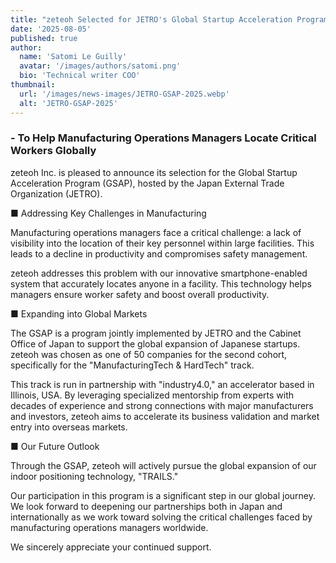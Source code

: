 ```yaml
---
title: "zeteoh Selected for JETRO's Global Startup Acceleration Program (GSAP)"
date: '2025-08-05'
published: true
author:
  name: 'Satomi Le Guilly'
  avatar: '/images/authors/satomi.png'
  bio: 'Technical writer COO'
thumbnail:
  url: '/images/news-images/JETRO-GSAP-2025.webp'
  alt: 'JETRO-GSAP-2025'
---
```


### - To Help Manufacturing Operations Managers Locate Critical Workers Globally ###

zeteoh Inc. is pleased to announce its selection for the Global Startup Acceleration Program (GSAP), hosted by the Japan External Trade Organization (JETRO).

■ Addressing Key Challenges in Manufacturing

Manufacturing operations managers face a critical challenge: a lack of visibility into the location of their key personnel within large facilities. This leads to a decline in productivity and compromises safety management.

zeteoh addresses this problem with our innovative smartphone-enabled system that accurately locates anyone in a facility. This technology helps managers ensure worker safety and boost overall productivity.

■ Expanding into Global Markets

The GSAP is a program jointly implemented by JETRO and the Cabinet Office of Japan to support the global expansion of Japanese startups. zeteoh was chosen as one of 50 companies for the second cohort, specifically for the "ManufacturingTech & HardTech" track.

This track is run in partnership with "industry4.0," an accelerator based in Illinois, USA. By leveraging specialized mentorship from experts with decades of experience and strong connections with major manufacturers and investors, zeteoh aims to accelerate its business validation and market entry into overseas markets.

■ Our Future Outlook

Through the GSAP, zeteoh will actively pursue the global expansion of our indoor positioning technology, "TRAILS."

Our participation in this program is a significant step in our global journey. We look forward to deepening our partnerships both in Japan and internationally as we work toward solving the critical challenges faced by manufacturing operations managers worldwide.

We sincerely appreciate your continued support.